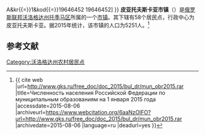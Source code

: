 {{Infobox Settlement
| official_name = 皮亚托夫斯卡亚市镇
| native_name = Муниципальное образование «Пятовское»
| settlement_type = [[市镇|市镇]]
| subdivision_type = [[国家|国家]]
| subdivision_type1 = [[州_(俄罗斯)|州]]
| subdivision_type2 = [[区_(苏联)|区]]
| subdivision_name = {{RUS}}
| subdivision_name1 = [[沃洛格达州|沃洛格达州]]
| subdivision_name2 = [[托季马区|托季马区]]
| seat_type = 行政中心
| seat = 皮亚托夫斯卡亚
| population_as_of=2015
| population_footnotes = <ref name=stat />
| population_total = 5251
| coordinates_display = inline,title
| latd = 59.9872222222222 | latm =  | lats =  | latNS = N
| longd = 42.7605555555556 | longm =  | longs =  | longEW = E
| timezone = [[莫斯科时间|MSK]]
| utc_offset = +3
| blank_name = [[俄罗斯市政土地区划代码|OKTMO编码]]
| blank_info = [http://classif.spb.ru/classificators/view/tma.php?st{{=}}A&kr{{=}}1&kod{{=}}19646452 19646452]
}}
'''皮亚托夫斯卡亚市镇'''（{{lang-ru|Муниципальное образование «Пятовское»}}）是[[俄罗斯联邦|俄罗斯联邦]][[沃洛格达州|沃洛格达州]][[托季马区|托季马区]]所属的一个[[市镇|市镇]]。其下辖有58个居民点，行政中心为皮亚托夫斯卡亚。据2015年统计，该市镇的人口为5251人。<ref name=stat>{{ cite web |url=http://www.gks.ru/free_doc/doc_2015/bul_dr/mun_obr2015.rar |title=Численность населения Российской Федерации по муниципальным образованиям на 1 января 2015 года |accessdate=2015-08-06 |archiveurl=https://www.webcitation.org/6aaNzOlFO?url=http://www.gks.ru/free_doc/doc_2015/bul_dr/mun_obr2015.rar |archivedate=2015-08-06 |language=ru |deadurl=yes }}</ref>

== 参考文献 ==
{{reflist}}

{{Russia-stub}}

[[Category:沃洛格达州农村居民点|Category:沃洛格达州农村居民点]]